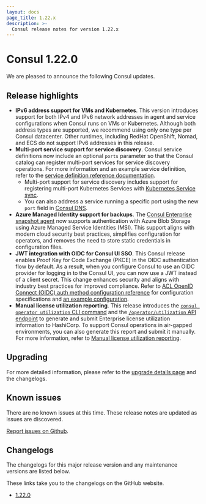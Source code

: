 ```yaml
---
layout: docs
page_title: 1.22.x
description: >-
  Consul release notes for version 1.22.x
---
```


# Consul 1.22.0

We are pleased to announce the following Consul updates.

## Release highlights

- **IPv6 address support for VMs and Kubernetes**. This version introduces support for both IPv4 and IPv6 network addresses in agent and service configurations when Consul runs on VMs or Kubernetes. Although both address types are supported, we recommend using only one type per Consul datacenter. Other runtimes, including RedHat OpenShift, Nomad, and ECS do not support IPv6 addresses in this release.
- **Multi-port service support for service discovery**. Consul service definitions now include an optional `ports` parameter so that the Consul catalog can register multi-port services for service discovery operations. For more information and an example service definition, refer to the [service definition reference documentation](/consul/docs/reference/service#ports).
  - Multi-port support for service discovery includes support for registering multi-port Kubernetes Services with [Kubernetes Service sync](/consul/docs/register/service/k8s/service-sync#service-ports).
  - You can also address a service running a specific port using the new `port` field in [Consul DNS](/consul/docs/reference/dns).
- **Azure Managed Identity support for backups**. The [Consul Enterprise snapshot agent](/consul/commands/snapshot/agent) now supports authentication with Azure Blob Storage using Azure Managed Service Identities (MSI). This support aligns with modern cloud security best practices, simplifies configuration for operators, and removes the need to store static credentials in configuration files.
- **JWT integration with OIDC for Consul UI SSO**. This Consul release enables Proof Key for Code Exchange (PKCE) in the OIDC authentication flow by default. As a result, when you configure Consul to use an OIDC provider for logging in to the Consul UI, you can now use a JWT instead of a client secret. This change enhances security and aligns with industry best practices for improved compliance. Refer to [ACL OpenID Connect (OIDC) auth method configuration reference](/consul/docs/reference/acl/auth-method/oidc) for configuration specifications and [an example configuration](/consul/docs/reference/acl/auth-method/oidc#example-configuration-wit-jwt-as-client-assertion).
- **Manual license utilization reporting**. This release introduces the [`consul operator utilization` CLI command](/consul/commands/operator/utilization) and the [`/operator/utilization` API endpoint](/consul/api-docs/operator/utilization) to generate and submit Enterprise license utilization information to HashiCorp. To support Consul operations in air-gapped environments, you can also generate this report and submit it manually. For more information, refer to [Manual license utilization reporting](/consul/docs/enterprise/license/reporting#manual-license-utilization-reporting).

## Upgrading

For more detailed information, please refer to the [upgrade details page](/consul/docs/upgrade/version-specific) and the changelogs.

## Known issues

There are no known issues at this time. These release notes are updated as issues are discovered.

[Report issues on Github](https://github.com/hashicorp/consul/issues).

## Changelogs

The changelogs for this major release version and any maintenance versions are listed below.

<Note> These links take you to the changelogs on the GitHub website. </Note>

- [1.22.0](https://github.com/hashicorp/consul/releases/tag/v1.22.0)
